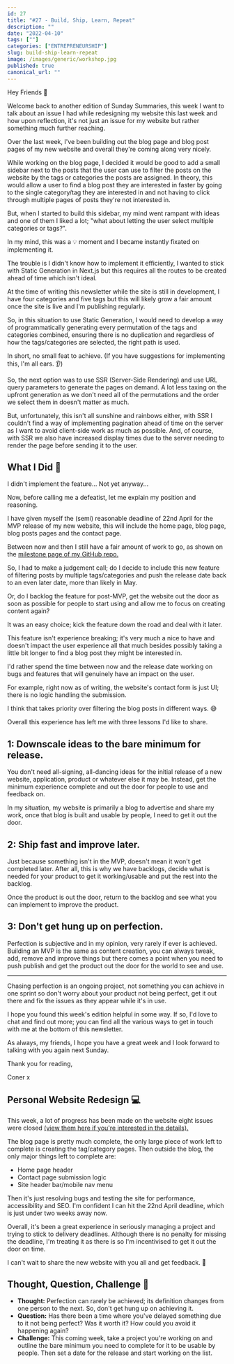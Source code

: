 ```yaml
---
id: 27
title: "#27 - Build, Ship, Learn, Repeat"
description: ""
date: "2022-04-10"
tags: [""]
categories: ["ENTREPRENEURSHIP"]
slug: build-ship-learn-repeat
image: /images/generic/workshop.jpg
published: true
canonical_url: ""
---
```


Hey Friends 👋

Welcome back to another edition of Sunday Summaries, this week I want to talk about an issue I had while redesigning my website this last week and how upon reflection, it's not just an issue for my website but rather something much further reaching.

Over the last week, I've been building out the blog page and blog post pages of my new website and overall they're coming along very nicely.

While working on the blog page, I decided it would be good to add a small sidebar next to the posts that the user can use to filter the posts on the website by the tags or categories the posts are assigned. In theory, this would allow a user to find a blog post they are interested in faster by going to the single category/tag they are interested in and not having to click through multiple pages of posts they're not interested in.

But, when I started to build this sidebar, my mind went rampant with ideas and one of them I liked a lot; "what about letting the user select multiple categories or tags?".

In my mind, this was a 💡 moment and I became instantly fixated on implementing it.

The trouble is I didn't know how to implement it efficiently, I wanted to stick with Static Generation in Next.js but this requires all the routes to be created ahead of time which isn't ideal.

At the time of writing this newsletter while the site is still in development, I have four categories and five tags but this will likely grow a fair amount once the site is live and I'm publishing regularly.

So, in this situation to use Static Generation, I would need to develop a way of programmatically generating every permutation of the tags and categories combined, ensuring there is no duplication and regardless of how the tags/categories are selected, the right path is used.

In short, no small feat to achieve. (If you have suggestions for implementing this, I'm all ears. 👂)

So, the next option was to use SSR (Server-Side Rendering) and use URL query parameters to generate the pages on demand. A lot less taxing on the upfront generation as we don't need all of the permutations and the order we select them in doesn't matter as much.

But, unfortunately, this isn't all sunshine and rainbows either, with SSR I couldn't find a way of implementing pagination ahead of time on the server as I want to avoid client-side work as much as possible. And, of course, with SSR we also have increased display times due to the server needing to render the page before sending it to the user.

## What I Did 💭

I didn't implement the feature... Not yet anyway...

Now, before calling me a defeatist, let me explain my position and reasoning.

I have given myself the (semi) reasonable deadline of 22nd April for the MVP release of my new website, this will include the home page, blog page, blog posts pages and the contact page.

Between now and then I still have a fair amount of work to go, as shown on the [milestone page of my GitHub repo.](https://github.com/conermurphy/conermurphy.com/milestone/1)

So, I had to make a judgement call; do I decide to include this new feature of filtering posts by multiple tags/categories and push the release date back to an even later date, more than likely in May.

Or, do I backlog the feature for post-MVP, get the website out the door as soon as possible for people to start using and allow me to focus on creating content again?

It was an easy choice; kick the feature down the road and deal with it later.

This feature isn't experience breaking; it's very much a nice to have and doesn't impact the user experience all that much besides possibly taking a little bit longer to find a blog post they might be interested in.

I'd rather spend the time between now and the release date working on bugs and features that will genuinely have an impact on the user.

For example, right now as of writing, the website's contact form is just UI; there is no logic handling the submission.

I think that takes priority over filtering the blog posts in different ways. 😅

Overall this experience has left me with three lessons I'd like to share.

## 1: Downscale ideas to the bare minimum for release.

You don't need all-signing, all-dancing ideas for the initial release of a new website, application, product or whatever else it may be. Instead, get the minimum experience complete and out the door for people to use and feedback on.

In my situation, my website is primarily a blog to advertise and share my work, once that blog is built and usable by people, I need to get it out the door.

## 2: Ship fast and improve later.

Just because something isn't in the MVP, doesn't mean it won't get completed later. After all, this is why we have backlogs, decide what is needed for your product to get it working/usable and put the rest into the backlog.

Once the product is out the door, return to the backlog and see what you can implement to improve the product.

## 3: Don't get hung up on perfection.

Perfection is subjective and in my opinion, very rarely if ever is achieved. Building an MVP is the same as content creation, you can always tweak, add, remove and improve things but there comes a point when you need to push publish and get the product out the door for the world to see and use.

---

Chasing perfection is an ongoing project, not something you can achieve in one sprint so don't worry about your product not being perfect, get it out there and fix the issues as they appear while it's in use.

I hope you found this week's edition helpful in some way. If so, I'd love to chat and find out more; you can find all the various ways to get in touch with me at the bottom of this newsletter.

As always, my friends, I hope you have a great week and I look forward to talking with you again next Sunday.

Thank you for reading,

Coner x

## Personal Website Redesign 💻

This week, a lot of progress has been made on the website eight issues were closed [(view them here if you're interested in the details).](https://github.com/conermurphy/conermurphy.com/issues?q=is%3Aissue+sort%3Aupdated-desc+is%3Aclosed)

The blog page is pretty much complete, the only large piece of work left to complete is creating the tag/category pages. Then outside the blog, the only major things left to complete are:

- Home page header
- Contact page submission logic
- Site header bar/mobile nav menu

Then it's just resolving bugs and testing the site for performance, accessibility and SEO. I'm confident I can hit the 22nd April deadline, which is just under two weeks away now.

Overall, it's been a great experience in seriously managing a project and trying to stick to delivery deadlines. Although there is no penalty for missing the deadline, I'm treating it as there is so I'm incentivised to get it out the door on time.

I can't wait to share the new website with you all and get feedback. 🙌

## Thought, Question, Challenge 🤔

- **Thought:** Perfection can rarely be achieved; its definition changes from one person to the next. So, don't get hung up on achieving it.
- **Question:** Has there been a time where you've delayed something due to it not being perfect? Was it worth it? How could you avoid it happening again?
- **Challenge:** This coming week, take a project you're working on and outline the bare minimum you need to complete for it to be usable by people. Then set a date for the release and start working on the list.
